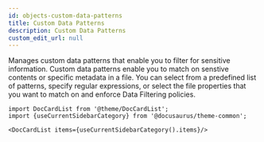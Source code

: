 ```yaml
---
id: objects-custom-data-patterns
title: Custom Data Patterns
description: Custom Data Patterns
custom_edit_url: null
---
```




Manages custom data patterns that enable you to filter for sensitive information. Custom data patterns enable you to match on senstive contents
or specific metadata in a file. You can select from a predefined list of patterns, specify regular expressions, or select the file properties
that you want to match on and enforce Data Filtering policies.




```mdx-code-block
import DocCardList from '@theme/DocCardList';
import {useCurrentSidebarCategory} from '@docusaurus/theme-common';

<DocCardList items={useCurrentSidebarCategory().items}/>
```
      